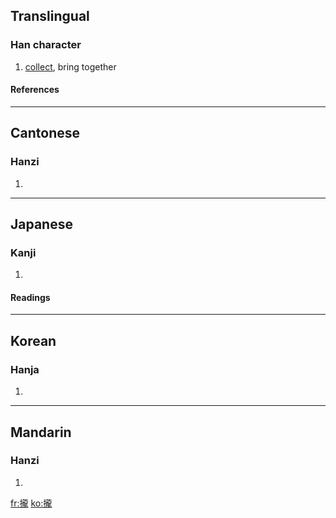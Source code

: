 {{see|拢}}

==Translingual==
===Han character===
{{Han char|rn=64|rad=手|as=16|sn=19|four=5101<sub>1</sub>|canj=手卜月心 (QYBP)}}
# [[collect]], bring together
====References====
{{Han ref|kx=0462.380|dkj=12967|dj=0811.380|hdz=31983.120|uh=650F|ud=25871|bh=C36C|bd=50028}}

----
==Cantonese==
===Hanzi===
{{yue-hanzi|jyut=|y=lung5}}
# {{defn|Cantonese}}

----
==Japanese==
===Kanji===
{{ja-kanji|grade=|rs=手16}}
# {{defn|Japanese}} 
====Readings====
{{ja-readings|on=[[ろう]] (rō), [[る]] (ru)|kun=[[とる]] (toru)}}

----
==Korean==
===Hanja===
{{ko-hanja|hangeul=[[롱]]>[[농]]|eumhun=|rv=rong>nong|mr=rong>nong|y=long>nong}}
# {{defn|Korean}}

----
==Mandarin==
===Hanzi===
{{cmn-hanzi|sim=拢|pin=[[lǒng]] ([[long3]])|wg=lung<sup>3</sup>}}
# {{defn|Mandarin}}

[[fr:攏]]
[[ko:攏]]